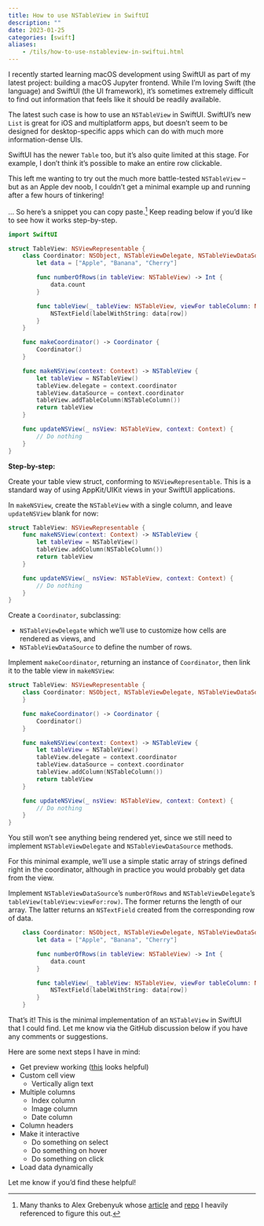 ```yaml
---
title: How to use NSTableView in SwiftUI
description: ""
date: 2023-01-25
categories: [swift]
aliases:
    - /tils/how-to-use-nstableview-in-swiftui.html
---
```


I recently started learning macOS development using SwiftUI as part of my latest project: building a macOS Jupyter frontend. While I'm loving Swift (the language) and SwiftUI (the UI framework), it's sometimes extremely difficult to find out information that feels like it should be readily available.

The latest such case is how to use an `NSTableView` in SwiftUI. SwiftUI's new `List` is great for iOS and multiplatform apps, but doesn't seem to be designed for desktop-specific apps which can do with much more information-dense UIs.

SwiftUI has the newer `Table` too, but it's also quite limited at this stage. For example, I don't think it's possible to make an entire row clickable.

This left me wanting to try out the much more battle-tested `NSTableView` -- but as an Apple dev noob, I couldn't get a minimal example up and running after a few hours of tinkering!

... So here's a snippet you can copy paste.[^1] Keep reading below if you'd like to see how it works step-by-step.

[^1]: Many thanks to Alex Grebenyuk whose [article](https://kean.blog/post/not-list) and [repo](https://github.com/kean/PulsePro) I heavily referenced to figure this out.

```swift
import SwiftUI

struct TableView: NSViewRepresentable {
    class Coordinator: NSObject, NSTableViewDelegate, NSTableViewDataSource {
        let data = ["Apple", "Banana", "Cherry"]

        func numberOfRows(in tableView: NSTableView) -> Int {
            data.count
        }

        func tableView(_ tableView: NSTableView, viewFor tableColumn: NSTableColumn?, row: Int) -> NSView? {
            NSTextField(labelWithString: data[row])
        }
    }

    func makeCoordinator() -> Coordinator {
        Coordinator()
    }

    func makeNSView(context: Context) -> NSTableView {
        let tableView = NSTableView()
        tableView.delegate = context.coordinator
        tableView.dataSource = context.coordinator
        tableView.addTableColumn(NSTableColumn())
        return tableView
    }

    func updateNSView(_ nsView: NSTableView, context: Context) {
        // Do nothing
    }
}
```

**Step-by-step:**

Create your table view struct, conforming to `NSViewRepresentable`. This is a standard way of using AppKit/UIKit views in your SwiftUI applications.

In `makeNSView`, create the `NSTableView` with a single column, and leave `updateNSView` blank for now:

```swift
struct TableView: NSViewRepresentable {
    func makeNSView(context: Context) -> NSTableView {
        let tableView = NSTableView()
		tableView.addColumn(NSTableColumn())
        return tableView
    }

    func updateNSView(_ nsView: NSTableView, context: Context) {
        // Do nothing
    }
}
```

Create a `Coordinator`, subclassing:

- `NSTableViewDelegate` which we'll use to customize how cells are rendered as views, and
- `NSTableViewDataSource` to define the number of rows.

Implement `makeCoordinator`, returning an instance of `Coordinator`, then link it to the table view in `makeNSView`:

```swift
struct TableView: NSViewRepresentable {
    class Coordinator: NSObject, NSTableViewDelegate, NSTableViewDataSource {
    }

    func makeCoordinator() -> Coordinator {
        Coordinator()
    }

    func makeNSView(context: Context) -> NSTableView {
        let tableView = NSTableView()
        tableView.delegate = context.coordinator
        tableView.dataSource = context.coordinator
        tableView.addColumn(NSTableColumn())
        return tableView
    }

    func updateNSView(_ nsView: NSTableView, context: Context) {
        // Do nothing
    }
}
```

You still won't see anything being rendered yet, since we still need to implement `NSTableViewDelegate` and `NSTableViewDataSource` methods.

For this minimal example, we'll use a simple static array of strings defined right in the coordinator, although in practice you would probably get data from the view.

Implement `NSTableViewDataSource`'s `numberOfRows` and `NSTableViewDelegate`'s `tableView(tableView:viewFor:row)`. The former returns the length of our array. The latter returns an `NSTextField` created from the corresponding row of data.


```swift
    class Coordinator: NSObject, NSTableViewDelegate, NSTableViewDataSource {
        let data = ["Apple", "Banana", "Cherry"]

        func numberOfRows(in tableView: NSTableView) -> Int {
            data.count
        }

        func tableView(_ tableView: NSTableView, viewFor tableColumn: NSTableColumn?, row: Int) -> NSView? {
            NSTextField(labelWithString: data[row])
        }
    }
```

That's it! This is the minimal implementation of an `NSTableView` in SwiftUI that I could find. Let me know via the GitHub discussion below if you have any comments or suggestions.

Here are some next steps I have in mind:

- Get preview working ([this](https://www.swiftjectivec.com/using-xcode-previews-for-uikit/) looks helpful)
- Custom cell view
    - Vertically align text
- Multiple columns
    - Index column
    - Image column
    - Date column
- Column headers
- Make it interactive
    - Do something on select
    - Do something on hover
    - Do something on click
- Load data dynamically

Let me know if you'd find these helpful!

<!--
```swift
import SwiftUI

struct TableView: NSViewRepresentable { # <1>
    class Coordinator: NSObject, NSTableViewDelegate, NSTableViewDataSource { # <2>
        let data = ["Apple", "Banana", "Cherry"] # <3>

        func numberOfRows(in tableView: NSTableView) -> Int { # <4>
            return data.count # <4>
        } # <4>

        func tableView(_ tableView: NSTableView, viewFor tableColumn: NSTableColumn?, row: Int) -> NSView? { # <5>
            let rowData = data[row] # <5>
            let id = NSUserInterfaceItemIdentifier(rawValue: "cell") # <5>
            let text = NSTextField(labelWithString: rowData) # <5>
            let view = NSTableCellView() # <5>
            view.identifier = id # <5>
            view.addSubview(text) # <5>
            return view # <5>
        }
    }

    func makeNSView(context: Context) -> NSTableView { # <6>
        let tableView = NSTableView() # <6>
        tableView.delegate = context.coordinator   # <6>
        tableView.dataSource = context.coordinator # <6>

        let column = NSTableColumn() # <7>
        column.identifier = NSUserInterfaceItemIdentifier("name") # <7>
        tableView.addTableColumn(column) # <7>

        return tableView
    }

    func updateNSView(_ nsView: NSTableView, context: Context) { } # <8>

    func makeCoordinator() -> Coordinator { # <8>
        Coordinator()
    }
}
```

1. Create your table view struct, conforming to `NSViewRepresentable`. This is a typical way of using AppKit/UIKit views in your SwiftUI applications.
2. Create a `Coordinator` subclassing: `NSTableViewDelegate` which we'll use to customize how cells are rendered as views, and `NSTableViewDataSource` to define the number of rows.
3. Define our data as a static array of strings for this simple example.
4. Implement `NSTableViewDataSource.numberOfRows`, passing through to `data`.
5. Implement `NSTableViewDelegate.tableView` with `(..., viewFor: NSTableColumn?, row: Int)` signature, which is used to render a view given a column and row number. This is a minimal `NSTableCellView` containing a single `NSTextField` subview.
6. Implement `makeNSView`, assigning `delegate` and `dataSource` to our `Coordinator`. This ensures that the methods defined above get called when appropriate.
7. Create an `NSTableColumn` and add it to the table view.
8. Implement `updateNSView`, although since we have static data it does nothing.
9. Implement `makeCoordinator` to return our custom `Coordinator` defined above.
-->
